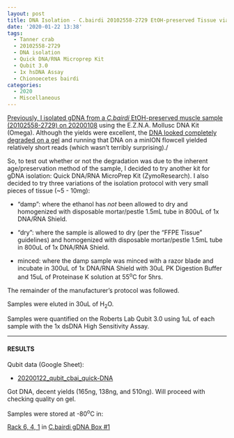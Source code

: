 ```yaml
---
layout: post
title: DNA Isolation - C.bairdi 20102558-2729 EtOH-preserved Tissue via Three Variations Using Quick DNA-RNA MicroPrep Kit
date: '2020-01-22 13:38'
tags:
  - Tanner crab
  - 20102558-2729
  - DNA isolation
  - Quick DNA/RNA Microprep Kit
  - Qubit 3.0
  - 1x hsDNA Assay
  - Chionoecetes bairdi
categories:
  - 2020
  - Miscellaneous
---
```

[Previously, I isolated gDNA from a _C.bairdi_ EtOH-preserved muscle sample (20102558-2729) on 20200108](https://robertslab.github.io/sams-notebook/posts/2020/2020-01-08-DNA-Isolation-and-Quantification-C.bairdi-gDNA-from-EtOH-Preserved-Tissue/) using the E.Z.N.A. Mollusc DNA Kit (Omega). Although the yields were excellent, the [DNA looked completely degraded on a gel](https://robertslab.github.io/sams-notebook/2020/01/09/DNA-Quality-Assessment-Agarose-Gel-and-NanoDrop-on-C.bairdi-gDNA/) and running that DNA on a minION flowcell yielded relatively short reads (which wasn't terribly surprising)./

So, to test out whether or not the degradation was due to the inherent age/preservation method of the sample, I decided to try another kit for gDNA isolation: Quick DNA/RNA MicroPrep Kit (ZymoResearch). I also decided to try three variations of the isolation protocol with very small pieces of tissue (~5 - 10mg):

- "damp": where the ethanol has _not_ been allowed to dry and homogenized with disposable mortar/pestle 1.5mL tube in 800uL of 1x DNA/RNA Shield.

- "dry": where the sample is allowed to dry (per the "FFPE Tissue" guidelines) and homogenized with disposable mortar/pestle 1.5mL tube in 800uL of 1x DNA/RNA Shield.

- minced: where the damp sample was minced with a razor blade and incubate in 300uL of 1x DNA/RNA Shield with 30uL PK Digestion Buffer and 15uL of Proteinase K solution at 55<sup>o</sup>C for 5hrs.

The remainder of the manufacturer's protocol was followed.

Samples were eluted in 30uL of H<sub>2</sub>O.

Samples were quantified on the Roberts Lab Qubit 3.0 using 1uL of each sample with the 1x dsDNA High Sensitivity Assay.

---

#### RESULTS

Qubit data (Google Sheet):

- [20200122_qubit_cbai_quick-DNA](https://docs.google.com/spreadsheets/d/1YXFRzvqTXIQ8cvZ77sRdlwllQad1s8UIUlmispuPZ6A/edit?usp=sharing)

Got DNA, decent yields (165ng, 138ng, and 510ng). Will proceed with checking quality on gel.

Samples were stored at -80<sup>o</sup>C in:

[Rack 6, 4, 1](http://b.link/srlab-80C) in [C.bairdi gDNA Box #1](https://docs.google.com/spreadsheets/d/1D09mPvwDReuUNR36p_BrlrNfev_Ko1F83W4EKdAO6bk/edit?usp=sharing)
